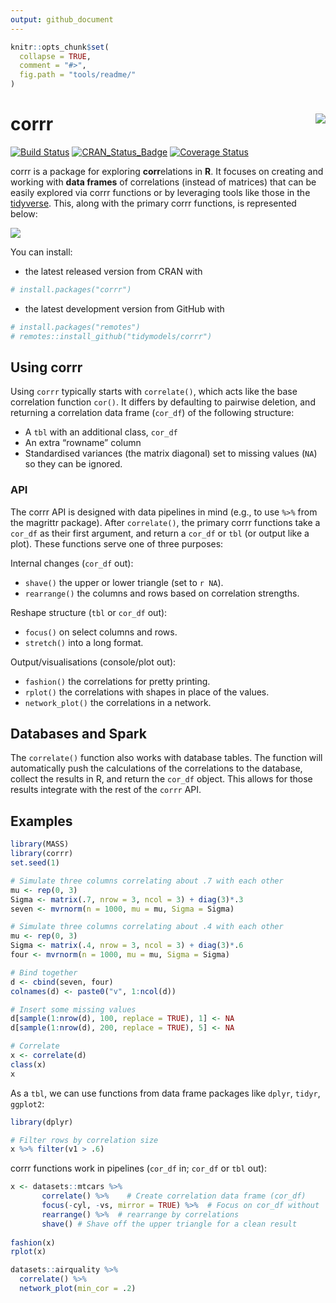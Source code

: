 ```yaml
---
output: github_document
---
```


<!-- README.md is generated from README.Rmd. Please edit that file -->

```r
knitr::opts_chunk$set(
  collapse = TRUE,
  comment = "#>",
  fig.path = "tools/readme/"
)
```

# corrr <img src="man/figures/logo.png" align="right" />

[![Build Status](https://travis-ci.org/tidymodels/corrr.svg?branch=master)](https://travis-ci.org/tidymodels/corrr)
[![CRAN_Status_Badge](http://www.r-pkg.org/badges/version/corrr)](https://cran.r-project.org/package=corrr)
[![Coverage Status](https://img.shields.io/codecov/c/github/tidymodels/corrr/master.svg)](https://codecov.io/github/tidymodels/corrr?branch=master)

corrr is a package for exploring **corr**elations in **R**. It focuses on creating and working with **data frames** of correlations (instead of matrices) that can be easily explored via corrr functions or by leveraging tools like those in the [tidyverse](http://tidyverse.org/). This, along with the primary corrr functions, is represented below:

<img src='tools/readme/to-cor-df.png'>

You can install:

- the latest released version from CRAN with

```r
# install.packages("corrr")
```

- the latest development version from GitHub with

```r
# install.packages("remotes") 
# remotes::install_github("tidymodels/corrr")
```

## Using corrr

Using `corrr` typically starts with `correlate()`, which acts like the base correlation function `cor()`. It differs by defaulting to pairwise deletion, and returning a correlation data frame (`cor_df`) of the following structure:

- A `tbl` with an additional class, `cor_df`
- An extra "rowname" column
- Standardised variances (the matrix diagonal) set to missing values (`NA`) so they can be ignored.

### API

The corrr API is designed with data pipelines in mind (e.g., to use `%>%` from the magrittr package). After `correlate()`, the primary corrr functions take a `cor_df` as their first argument, and return a `cor_df` or `tbl` (or output like a plot). These functions serve one of three purposes:

Internal changes (`cor_df` out):

- `shave()` the upper or lower triangle (set to `r NA`).
- `rearrange()` the columns and rows based on correlation strengths.

Reshape structure (`tbl` or `cor_df` out):

- `focus()` on select columns and rows.
- `stretch()` into a long format.

Output/visualisations (console/plot out):

- `fashion()` the correlations for pretty printing.
- `rplot()` the correlations with shapes in place of the values.
- `network_plot()` the correlations in a network.

## Databases and Spark

The `correlate()` function also works with database tables.  The function will automatically push the calculations of the correlations to the database, collect the results in R, and return the `cor_df` object.  This allows for those results integrate with the rest of the `corrr` API.

## Examples

```r
library(MASS)
library(corrr)
set.seed(1)

# Simulate three columns correlating about .7 with each other
mu <- rep(0, 3)
Sigma <- matrix(.7, nrow = 3, ncol = 3) + diag(3)*.3
seven <- mvrnorm(n = 1000, mu = mu, Sigma = Sigma)

# Simulate three columns correlating about .4 with each other
mu <- rep(0, 3)
Sigma <- matrix(.4, nrow = 3, ncol = 3) + diag(3)*.6
four <- mvrnorm(n = 1000, mu = mu, Sigma = Sigma)

# Bind together
d <- cbind(seven, four)
colnames(d) <- paste0("v", 1:ncol(d))

# Insert some missing values
d[sample(1:nrow(d), 100, replace = TRUE), 1] <- NA
d[sample(1:nrow(d), 200, replace = TRUE), 5] <- NA

# Correlate
x <- correlate(d)
class(x)
x
```

As a `tbl`, we can use functions from data frame packages like `dplyr`, `tidyr`, `ggplot2`:

```r
library(dplyr)

# Filter rows by correlation size
x %>% filter(v1 > .6)
```

corrr functions work in pipelines (`cor_df` in; `cor_df` or `tbl` out):

```r
x <- datasets::mtcars %>%
       correlate() %>%    # Create correlation data frame (cor_df)
       focus(-cyl, -vs, mirror = TRUE) %>%  # Focus on cor_df without 'cyl' and 'vs'
       rearrange() %>%  # rearrange by correlations
       shave() # Shave off the upper triangle for a clean result
       
fashion(x)
rplot(x)

datasets::airquality %>% 
  correlate() %>% 
  network_plot(min_cor = .2)
```
